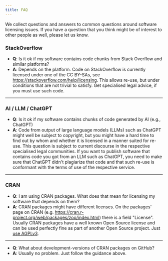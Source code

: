 ```yaml
---
title: FAQ
---
```



<Aside type="note"> We collect questions and answers to common questions around
software licensing issues. If you have a question that you think might be of
interest to other people as well, please let us know.</Aside>

### StackOverflow

+ **Q**: Is it ok if my software contains code chunks from Stack Overflow and
similar platforms?
+ **A**: Depends on the platform. Code on StackOverflow is
currently licensed under one of the CC BY-SAs, see
https://stackoverflow.com/help/licensing. This allows re-use, but under
conditions that are not trivial to satisfy. Get specialised legal advice, if you
must use such code.

----

### AI / LLM / ChatGPT

+ **Q**: Is it ok if my software contains chunks of code generated by AI (e.g.,
ChatGPT)
+ **A**: Code from output of large language models (LLMs) such as
ChatGPT might well be subject to copyright, but you might have a hard time to
find out by whom and whether it is licensed in a manner suited for re-use. This
question is subject to current discourse in the respective specialised legal
communities. If you want to publish software that contains code you
got from an LLM such as ChatGPT, you need to make sure that ChatGPT didn't
plagiarize that code and that such re-use is conformant with the terms of use of
the respective service.

----

### CRAN

+ **Q**: I am using CRAN packages. What does that mean for licensing my software that depends on them?
+ **A**: CRAN packages might have different licenses. On the packages' page on CRAN (e.g. https://cran.r-project.org/web/packages/zoo/index.html) there is a field "License". Usually CRAN packages have a well known Open Source license and can be used perfectly fine as part of another Open Source project. Just [use AGPLv3](../choose_a_license/02_copyleft/#how-to-apply-the-agpl-v3-gpl-v3).

----

+ **Q**: What about development-versions of CRAN packages on GitHub?
+ **A**: Usually no problem. Just follow the guidance above.
